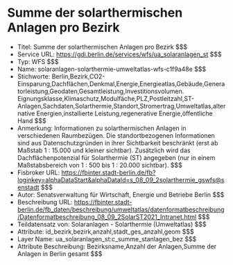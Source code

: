 # Summe der solarthermischen Anlagen pro Bezirk
- Titel: Summe der solarthermischen Anlagen pro Bezirk $$$
- Service URL: https://gdi.berlin.de/services/wfs/ua_solaranlagen_st $$$
- Typ: WFS $$$
- Name: solaranlagen-solarthermie-umweltatlas-wfs-c1f9a48e $$$
- Stichworte: Berlin,Bezirk,CO2-Einsparung,Dachflächen,Denkmal,Energie,Energieatlas,Gebäude,Generatorleistung,Geodaten,Gesamtleistung,Investitionsvolumen. Eignungsklasse,Klimaschutz,Modulfäche,PLZ,Postleitzahl,ST-Anlagen,Sachdaten,Solarthermie,Standort,Stromertrag,Umweltatlas,alternative Energien,installierte Leistung,regenerative Energie,öffentliche Hand $$$
- Anmerkung: Informationen zu solarthermischen Anlagen in verschiedenen Raumbezügen. Die standortbezogenen Informationen sind aus Datenschutzgründen in ihrer Sichtbarkeit beschränkt (erst ab Maßstab 1 : 15.000 und kleiner sichtbar). Zusätzlich wird das Dachflächenpotenzial für Solarthermie (ST) angegeben (nur in einem Maßstabsbereich von 1 : 500  bis 1 : 20.000 sichtbar). $$$
- Fisbroker URL: https://fbinter.stadt-berlin.de/fb?loginkey=alphaDataStart&alphaDataId=s_08_09_2solarthermie_gswfs@senstadt $$$
- Autor: Senatsverwaltung für Wirtschaft, Energie und Betriebe Berlin $$$
- Beschreibung URL: https://fbinter.stadt-berlin.de/fb_daten/beschreibung/umweltatlas/datenformatbeschreibung/Datenformatbeschreibung_08_09_2SolarST2021_Intranet.html $$$
- Teildatensatz von: Solaranlagen - Solarthermie (Umweltatlas) $$$
- Attribute: id_bezirk,bezirk,anzahl,stadt_ges_anzahl,geom $$$
- Layer Name: ua_solaranlagen_st:c_summe_stanlagen_bez $$$
- Attribute Beschreibung: Bezirksname,Anzahl der Anlagen,Summe der Anlagen in Berlin gesamt $$$
